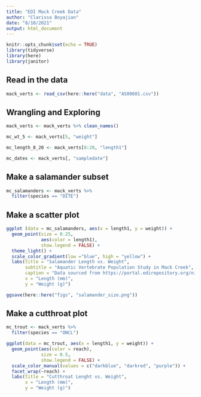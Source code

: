```yaml
---
title: "EDI Mack Creek Data"
author: "Clarissa Boyajian"
date: "8/10/2021"
output: html_document
---
```


```r
knitr::opts_chunk$set(echo = TRUE)
library(tidyverse)
library(here)
library(janitor)
```

## Read in the data

```r
mack_verts <- read_csv(here::here("data", "AS00601.csv"))
```

## Wrangling and Exploring

```r
mack_verts <- mack_verts %>% clean_names()
```

```r
mc_wt_5 <- mack_verts[5, "weight"]

mc_length_8_20 <- mack_verts[8:20, "length1"]

mc_dates <- mack_verts[, "sampledate"]
```

## Make a salamander subset

```r
mc_salamanders <- mack_verts %>% 
  filter(species == "DITE")
```

## Make a scatter plot

```r
ggplot (data = mc_salamanders, aes(x = length1, y = weight)) +
  geom_point(size = 0.25, 
             aes(color = length1),
             show.legend = FALSE) +
  theme_light() +
  scale_color_gradient(low ="blue", high = "yellow") +
  labs(title = "Salamander Length vs. Weight",
       subtitle = "Aquatic Vertebrate Population Study in Mack Creek",
       caption = "Data sourced from https://portal.edirepository.org/nis/mapbrowse?packageid=knb-lter-and.4027.14",
       x = "Length (mm)",
       y = "Weight (g)")

ggsave(here::here("figs", "salamander_size.png"))
```

## Make a cutthroat plot

```r
mc_trout <- mack_verts %>% 
  filter(species == "ONCL")

ggplot(data = mc_trout, aes(x = length1, y = weight)) +
  geom_point(aes(color = reach),
             size = 0.5,
             show.legend = FALSE) +
  scale_color_manual(values = c("darkblue", "darkred", "purple")) +
  facet_wrap(~reach) +
  labs(title = "Cutthroat Lenght vs. Weight",
       x = "Length (mm)",
       y = "Weight (g)")
```

